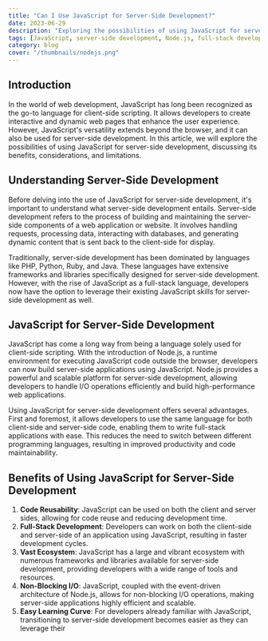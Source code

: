 ```yaml
---
title: "Can I Use JavaScript for Server-Side Development?"
date: 2023-06-29
description: "Exploring the possibilities of using JavaScript for server-side development, its benefits, considerations, and limitations."
tags: [JavaScript, server-side development, Node.js, full-stack development]
category: blog
cover: "/thumbnails/nodejs.png"
---
```


## Introduction

In the world of web development, JavaScript has long been recognized as the go-to language for client-side scripting. It allows developers to create interactive and dynamic web pages that enhance the user experience. However, JavaScript's versatility extends beyond the browser, and it can also be used for server-side development. In this article, we will explore the possibilities of using JavaScript for server-side development, discussing its benefits, considerations, and limitations.

## Understanding Server-Side Development

Before delving into the use of JavaScript for server-side development, it's important to understand what server-side development entails. Server-side development refers to the process of building and maintaining the server-side components of a web application or website. It involves handling requests, processing data, interacting with databases, and generating dynamic content that is sent back to the client-side for display.

Traditionally, server-side development has been dominated by languages like PHP, Python, Ruby, and Java. These languages have extensive frameworks and libraries specifically designed for server-side development. However, with the rise of JavaScript as a full-stack language, developers now have the option to leverage their existing JavaScript skills for server-side development as well.

## JavaScript for Server-Side Development

JavaScript has come a long way from being a language solely used for client-side scripting. With the introduction of Node.js, a runtime environment for executing JavaScript code outside the browser, developers can now build server-side applications using JavaScript. Node.js provides a powerful and scalable platform for server-side development, allowing developers to handle I/O operations efficiently and build high-performance web applications.

Using JavaScript for server-side development offers several advantages. First and foremost, it allows developers to use the same language for both client-side and server-side code, enabling them to write full-stack applications with ease. This reduces the need to switch between different programming languages, resulting in improved productivity and code maintainability.

## Benefits of Using JavaScript for Server-Side Development

1. **Code Reusability**: JavaScript can be used on both the client and server sides, allowing for code reuse and reducing development time.
2. **Full-Stack Development**: Developers can work on both the client-side and server-side of an application using JavaScript, resulting in faster development cycles.
3. **Vast Ecosystem**: JavaScript has a large and vibrant ecosystem with numerous frameworks and libraries available for server-side development, providing developers with a wide range of tools and resources.
4. **Non-Blocking I/O**: JavaScript, coupled with the event-driven architecture of Node.js, allows for non-blocking I/O operations, making server-side applications highly efficient and scalable.
5. **Easy Learning Curve**: For developers already familiar with JavaScript, transitioning to server-side development becomes easier as they can leverage their
